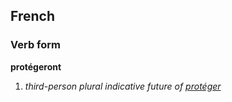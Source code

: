 ==French==
===Verb form===
'''protégeront'''

# ''third-person plural indicative future of [[protéger]]''